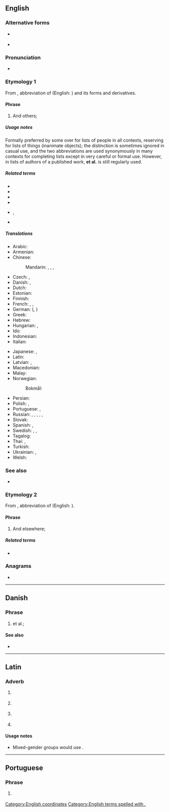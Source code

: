 {{also|étal|e tal|et. al|et al}}
==English==

===Alternative forms===
* {{l|en|& al.}} {{qualifier|dated}}
* {{l|en|et al}}

===Pronunciation===
* {{IPA|en|/ɛtˈɔl/|/ɛtˈɑːl/|/eɪˈtɑːl/|/ɛtˈæl/}}

===Etymology 1===
From {{etyl|la|en}}, abbreviation of {{m|la|et al.|et aliī|and others}} (English: {{m|en|et alii}}) and its forms and derivatives.

====Phrase====
{{head|en|phrase}}

# And others; {{non-gloss definition|to complete a list, especially of persons, as authors of a published work.}}

=====Usage notes=====
Formally preferred by some over {{m|en|etc.}} for lists of people in all contexts, reserving {{m|en||etc.}} for lists of things (inanimate objects); the distinction is sometimes ignored in casual use, and the two abbreviations are used synonymously in many contexts for completing lists except in very careful or formal use. However, in lists of authors of a published work, '''et al.''' is still regularly used.

=====Related terms=====
* {{l|en|et alia}}<!-- Abbreviation from Latin, not derived in English -->
* {{l|en|et aliae}}
* {{l|en|et alii}}
* {{l|en|et alios}}
* {{l|en|etc.}}, {{l|en|&c.}}
* {{l|en|et ux.}}

=====Translations=====
{{trans-top|and others}}
* Arabic: {{t|ar|وَآخِرُون|tr=wa-ʾāḵirūn}}
* Armenian: {{t|hy|[[եւ]] [[այլք]]}}
* Chinese:
*: Mandarin: {{t+|cmn|等人|tr=děng rén|sc=Hani}}, {{t+|cmn|等等|tr=děngděng|sc=Hani}}, {{t|cmn|以及其他|tr=yǐjí qítā|sc=Hani}}, {{t|cmn|以及其他人|tr=yǐjí qítā rén|sc=Hani}} {{qualifier|of people}}
* Czech: {{t|cs|a kol.}}, {{t|cs|[[a]] [[další]]}}
* Danish: {{t|da|[[og]] [[andre]]}}, {{t|da|et al.}}
* Dutch: {{t|nl|[[en]] [[anderen]]}}
* Estonian: {{t|et|jt}} {{qualifier|ja teised}}
* Finnish: {{t|fi|[[ynnä]] [[muut]]}}
* French: {{t+|fr|et al.}}, {{t+|fr|et coll.}}, {{t|fr|& cie}}
* German: {{t+|de|u. a.}} ({{t|de|[[und]] [[andere]]|p}}, {{t|de|[[und]] [[anderes]]|n}} {{qualifier|of uncountable objects}})
* Greek: {{t+|el|κ.ά.|sc=Grek}}
* Hebrew: {{t|he|ואחרים|m-p|tr=ve`acherim}}
* Hungarian: {{t|hu|és tsai.}}, {{t|hu|et al.}}
* Ido: {{t|io|ed altri}}
* Indonesian: {{t|id|dkk.}} {{qualifier|dan kawan-kawan}}
* Italian: {{t|it|[[ed]] [[altri]]|m}}
{{trans-mid}}
* Japanese: {{t+|ja|ら|tr=ra|sc=Jpan}}, {{t+|ja|など|tr=nado|sc=Jpan}}
* Latin: {{t|la|et al.}}
* Latvian: {{t|lv|un citi}}, {{t|lv|u. c.}}
* Macedonian: {{t+|mk|и др.|p}}
* Malay: {{t|ms|[[dan]] [[lain]]-[[lain]]}}
* Norwegian:
*: Bokmål: {{t|nb|et al.}}
* Persian: {{t|fa|و دیگران|tr=va digarān}}
* Polish: {{t+|pl|i in.}}, {{t|pl|et al}}
* Portuguese: {{t+|pt|et al.}}, {{t|pt|[[e]] [[outros]]}}
* Russian: {{t|ru|и др.|p}}, {{t|ru|[[и]] [[други́е]]|p}}, {{t|ru|[[и]] [[друго́е]]|n}} {{qualifier|of uncountable objects}}, {{t|ru|и пр.}}, {{t|ru|[[и]] [[про́чие]]|p}}, {{t|ru|[[и]] [[про́чее]]|n}} {{qualifier|of uncountable objects}}
* Slovak: {{t|sk|[[a]] [[ďalší]]}}
* Spanish: {{t|es|[[y]] [[otros]]|m-p}}, {{t|es|[[y]] [[otras]]|f-p}}
* Swedish: {{t|sv|[[med]] [[flera]]|p}}, {{t+|sv|et al.}}, {{t+|sv|m.fl.}}
* Tagalog: {{t|tl|[[at]] [[iba]] [[pa]]}}
* Thai: {{t|th|และคณะ}}, {{t|th|และพวก}}
* Turkish: {{t|tr|[[ve]] [[diğerleri]]}}
* Ukrainian: {{t+|uk|та ін.|p|sc=Cyrl}}, {{t|uk|[[та]] [[і́нші]]|p|sc=Cyrl}}
* Welsh: {{t|cy|[[ac]] [[eraill]]}}
{{trans-bottom}}

===See also===
* {{l|en|inter alia}}

===Etymology 2===
From {{etyl|la|en}}, abbreviation of {{m|la|et alibi|et alibī|and other places}} (English: {{m|en|et alibi}}).

====Phrase====
{{head|en|phrase}}

# And elsewhere; {{non-gloss definition|to complete a list of places.}}

=====Related terms=====
* {{l|en|et alibi}}<!-- Abbreviation from Latin, not derived in English -->

===Anagrams===
* {{anagrams|en|a=aelt|EATL|ETLA|Elta|LATE|TEAL|TEAl|Teal|late|leat|tael|tale|teal|tela}}

[[Category:English coordinates]]
[[Category:English terms spelled with .]]

----

==Danish==

===Phrase===
{{head|da|phrase}}

# et al.; {{ngd|used to complete a list of authors}}

====See also====
* {{l|da|oa.}}

----

==Latin==

===Adverb===
{{la-adv|[[et]] al.|-}}

# {{abbreviation of|la|et aliī||and others}} {{i|masculine plural}}
# {{abbreviation of|la|et aliae||and others}} {{i|feminine plural}}
# {{abbreviation of|la|et alia||and others}} {{i|neuter plural}}
# {{abbreviation of|la|et alibī||and other occurrences}}

====Usage notes====
* Mixed-gender groups would use {{m|la|et aliī}}.

----

==Portuguese==

===Phrase===
{{head|pt|phrase}}

# {{l|en|et al.}} {{gloss|and others}}